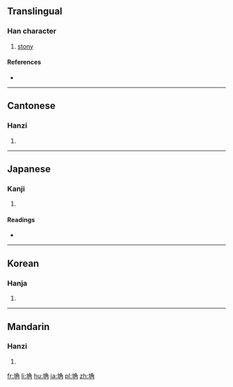 ==Translingual==

===Han character===
{{Han char|rn=32|rad=土|as=07|sn=10|four=47127|canj=GNBG,GNBQ|ids=⿰土角}}

# [[stony]]

====References====
* {{Han ref|kx=0229.230|dkj=05111|dj=0465.130|hdz=10446.070|uh=57C6|ud=22470|bh=D14F|bd=53583}}

----

==Cantonese==

===Hanzi===
{{yue-hanzi|jyut=[[gok3]], [[kok3]]|y=gok3, kok3}}

# {{defn|lang=yue|sort=土07}}

----

==Japanese==

===Kanji===
{{ja-kanji|grade=|rs=土07}}

# {{defn|lang=ja|sort=土07}}

====Readings====
* {{ja-readings|on=[[かく]] (kaku)|kun=[[きそう]] (kisou)}}

----

==Korean==

===Hanja===
{{ko-hanja|hangeul=각|rv=gak|mr=kak}}

# {{defn|lang=ko|sort=土07}}

----

==Mandarin==

===Hanzi===
{{cmn-hanzi|pin=[[mái]] ([[mai2]]), [[mán]] ([[man2]]), [[què]] ([[que4]])|wg=mai<sup>2</sup>, man<sup>2</sup>, ch'üeh<sup>4</sup>}}

# {{defn|lang=cmn|sort=土07}}

[[fr:埆]]
[[li:埆]]
[[hu:埆]]
[[ja:埆]]
[[pl:埆]]
[[zh:埆]]
